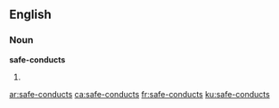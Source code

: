 ==English==

===Noun===
'''safe-conducts'''

# {{plural of|safe-conduct}}

[[ar:safe-conducts]]
[[ca:safe-conducts]]
[[fr:safe-conducts]]
[[ku:safe-conducts]]